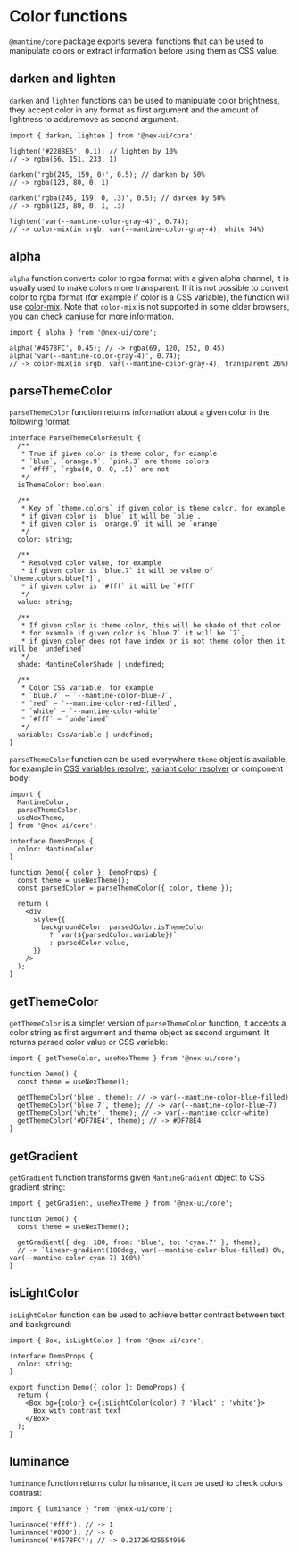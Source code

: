 

# Color functions

`@mantine/core` package exports several functions that can be used to manipulate colors
or extract information before using them as CSS value.

## darken and lighten

`darken` and `lighten` functions can be used to manipulate color brightness,
they accept color in any format as first argument and the amount of lightness to add/remove as second argument.

```tsx
import { darken, lighten } from '@nex-ui/core';

lighten('#228BE6', 0.1); // lighten by 10%
// -> rgba(56, 151, 233, 1)

darken('rgb(245, 159, 0)', 0.5); // darken by 50%
// -> rgba(123, 80, 0, 1)

darken('rgba(245, 159, 0, .3)', 0.5); // darken by 50%
// -> rgba(123, 80, 0, 1, .3)

lighten('var(--mantine-color-gray-4)', 0.74);
// -> color-mix(in srgb, var(--mantine-color-gray-4), white 74%)
```

## alpha

`alpha` function converts color to rgba format with a given alpha channel,
it is usually used to make colors more transparent. If it is not possible to convert color to rgba
format (for example if color is a CSS variable), the function will use [color-mix](https://developer.mozilla.org/en-US/docs/Web/CSS/color_value/color-mix).
Note that `color-mix` is not supported in some older browsers, you can check [caniuse](https://caniuse.com/mdn-css_types_color_color-mix)
for more information.

```tsx
import { alpha } from '@nex-ui/core';

alpha('#4578FC', 0.45); // -> rgba(69, 120, 252, 0.45)
alpha('var(--mantine-color-gray-4)', 0.74);
// -> color-mix(in srgb, var(--mantine-color-gray-4), transparent 26%)
```

## parseThemeColor

`parseThemeColor` function returns information about a given color in the following format:

```tsx
interface ParseThemeColorResult {
  /**
   * True if given color is theme color, for example
   * `blue`, `orange.9`, `pink.3` are theme colors
   * `#fff`, `rgba(0, 0, 0, .5)` are not
   */
  isThemeColor: boolean;

  /**
   * Key of `theme.colors` if given color is theme color, for example
   * if given color is `blue` it will be `blue`,
   * if given color is `orange.9` it will be `orange`
   */
  color: string;

  /**
   * Resolved color value, for example
   * if given color is `blue.7` it will be value of `theme.colors.blue[7]`,
   * if given color is `#fff` it will be `#fff`
   */
  value: string;

  /**
   * If given color is theme color, this will be shade of that color
   * for example if given color is `blue.7` it will be `7`,
   * if given color does not have index or is not theme color then it will be `undefined`
   */
  shade: MantineColorShade | undefined;

  /**
   * Color CSS variable, for example
   * `blue.7` – `--mantine-color-blue-7`,
   * `red` – `--mantine-color-red-filled`,
   * `white` – `--mantine-color-white`
   * `#fff` – `undefined`
   */
  variable: CssVariable | undefined;
}
```

`parseThemeColor` function can be used everywhere `theme` object is available,
for example in [CSS variables resolver](/styles/css-variables), [variant color resolver](/theming/colors#colors-variant-resolver)
or component body:

```tsx
import {
  MantineColor,
  parseThemeColor,
  useNexTheme,
} from '@nex-ui/core';

interface DemoProps {
  color: MantineColor;
}

function Demo({ color }: DemoProps) {
  const theme = useNexTheme();
  const parsedColor = parseThemeColor({ color, theme });

  return (
    <div
      style={{
        backgroundColor: parsedColor.isThemeColor
          ? `var(${parsedColor.variable})`
          : parsedColor.value,
      }}
    />
  );
}
```

## getThemeColor

`getThemeColor` is a simpler version of `parseThemeColor` function, it accepts a color string
as first argument and theme object as second argument. It returns parsed color value or CSS variable:

```tsx
import { getThemeColor, useNexTheme } from '@nex-ui/core';

function Demo() {
  const theme = useNexTheme();

  getThemeColor('blue', theme); // -> var(--mantine-color-blue-filled)
  getThemeColor('blue.7', theme); // -> var(--mantine-color-blue-7)
  getThemeColor('white', theme); // -> var(--mantine-color-white)
  getThemeColor('#DF78E4', theme); // -> #DF78E4
}
```

## getGradient

`getGradient` function transforms given `MantineGradient` object to CSS gradient string:

```tsx
import { getGradient, useNexTheme } from '@nex-ui/core';

function Demo() {
  const theme = useNexTheme();

  getGradient({ deg: 180, from: 'blue', to: 'cyan.7' }, theme);
  // -> `linear-gradient(180deg, var(--mantine-color-blue-filled) 0%, var(--mantine-color-cyan-7) 100%)`
}
```

## isLightColor

`isLightColor` function can be used to achieve better contrast between text and background:

```tsx
import { Box, isLightColor } from '@nex-ui/core';

interface DemoProps {
  color: string;
}

export function Demo({ color }: DemoProps) {
  return (
    <Box bg={color} c={isLightColor(color) ? 'black' : 'white'}>
      Box with contrast text
    </Box>
  );
}
```

## luminance

`luminance` function returns color luminance, it can be used to check colors contrast:

```tsx
import { luminance } from '@nex-ui/core';

luminance('#fff'); // -> 1
luminance('#000'); // -> 0
luminance('#4578FC'); // -> 0.21726425554966
```
